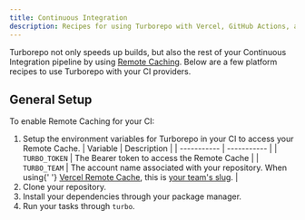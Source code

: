 ```yaml
---
title: Continuous Integration
description: Recipes for using Turborepo with Vercel, GitHub Actions, and other continuous integration providers.
---
```



Turborepo not only speeds up builds, but also the rest of your Continuous Integration pipeline by using [Remote Caching](/docs/core-concepts/remote-caching). Below are a few platform recipes to use Turborepo with your CI providers.

<Cards>

<Card
  title="Vercel (Zero configuration)"
  href="/docs/guides/ci-vendors/vercel"
/>

<Card title="GitHub Actions" href="/docs/guides/ci-vendors/github-actions" />

<Card title="CircleCI" href="/docs/guides/ci-vendors/circleci" />

<Card title="GitLab CI" href="/docs/guides/ci-vendors/gitlab-ci" />

<Card title="Travis CI" href="/docs/guides/ci-vendors/travis-ci" />

<Card title="Buildkite" href="/docs/guides/ci-vendors/buildkite" />

</Cards>

## General Setup

To enable Remote Caching for your CI:

1. Setup the environment variables for Turborepo in your CI to access your Remote Cache.
   | Variable | Description |
   | ----------- | ----------- |
   | `TURBO_TOKEN` | The Bearer token to access the Remote Cache |
   | `TURBO_TEAM` | The account name associated with your repository. When using{' '} <a href="https://vercel.com/docs/monorepos/remote-caching#vercel-remote-cache" rel="noreferrer noopener" target="_blank" >Vercel Remote Cache</a>, this is [your team's slug](https://vercel.com/d?to=%2F%5Bteam%5D%2F%7E%2Fsettings&title=Get+team+slug). |
2. Clone your repository.
3. Install your dependencies through your package manager.
4. Run your tasks through `turbo`.
